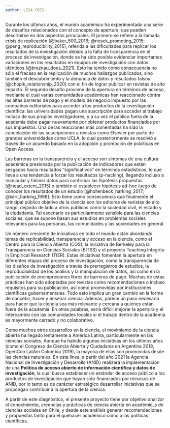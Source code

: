 ```yaml
---
author: LISA COES
---
```



Durante los últimos años, el mundo académico ha experimentado una serie de desafíos relacionados con el concepto de apertura, que pueden describirse en dos aspectos principales. El primero se refiere a la llamada crisis de replicación [@baker_500_2016; @nosek_promoting_2015; @peng_reproducibility_2015], referida a las dificultades para replicar los resultados de la investigación debido a la falta de transparencia en el proceso de investigación, donde se ha sido posible evidenciar importantes variaciones en los resultados en equipos de investigación con datos idénticos [@breznau_does_2021]. Esto ha tenido como consecuencia no sólo el fracaso en la replicación de muchos hallazgos publicados, sino también el descubrimiento y la denuncia de datos y resultados falsos [@chopik_relationship_2020] con el fin de lograr publicar en  revistas de alto impacto. El segundo desafío proviene de la apertura en términos de acceso, mediante el cual varias comunidades académicas han reaccionado contra las altas barreras de pago y el modelo de negocio impuesto por las compañías editoriales para acceder a los productos de la investigación científica: las universidades pagan una suscripción para acceder al trabajo incluso de sus propios investigadores, y a su vez el público fuera de la academia debe pagar nuevamente por obtener productos financiados por sus impuestos. Una de las reacciones más comentadas ha sido la cancelación de las suscripciones a revistas como Elsevier por parte de grandes universidades como UCLA, lo cual posteriormente se resolvió a través de un acuerdo basado en la adopción y promoción de prácticas en Open Access.

Las barreras en la transparencia y el acceso son síntomas de una cultura académica presionada por la publicación de indicadores que están sesgados hacia resultados "significativos" en términos estadísticos, lo que lleva a una tendencia a forzar los resultados (p-hacking), llegando incluso a manipular y falsear datos para confirmar las hipótesis propuestas [@head_extent_2015] o también el establecer hipótesis ad-hoc luego de conocer los resultados de un estudio [@hollenbeck_harking_2017; @kerr_harking_1998]. Esto tiene como consecuencia que finalmente el principal público objetivo de la ciencia son los editores de revistas de alto rango, dejando de lado a otros públicos como la sociedad civil, el estado y la ciudadanía. Tal escenario es particularmente sensible para las ciencias sociales, que se supone basan sus estudios en problemas sociales relevantes para las personas, las comunidades y las sociedades en general.

Un número creciente de iniciativas en todo el mundo están abordando temas de replicabilidad, transparencia y acceso en la ciencia, como el Centro para la Ciencia Abierta (COS), la Iniciativa de Berkeley para la Transparencia en Ciencias Sociales (BITSS) y el proyecto Teaching Integrity in Empirical Research (TIER). Estas iniciativas fomentan la apertura en diferentes etapas del proceso de investigación, como la transparencia de los diseños de investigación a través de prerregistros de estudios, la reproducibilidad de los análisis y la manipulación de datos, así como en la publicación de preimpresiones libres de barreras de pago. Muchas de estas prácticas han sido adoptadas por revistas como recomendaciones o incluso requisitos para su publicación, así como promovidas por instituciones científicas gubernamentales. Todo esto implica un gran cambio en la forma de concebir, hacer y enseñar ciencia. Además, parece un paso necesario para hacer que la ciencia sea más relevante y cercana a quienes están fuera de la academia. En otras palabras, sería difícil mejorar la apertura y el intercambio con las comunidades locales si el trabajo dentro de la academia es mayormente cerrado y no colaborativo.

Como muchos otros desarrollos en la ciencia, el movimiento de la ciencia abierta ha llegado lentamente a América Latina, particularmente en las ciencias sociales. Aunque ha habido algunas iniciativas en los últimos años (como el Congreso de Ciencia Abierta y Ciudadanía en Argentina 2018, OpenCon LatAm Colombia 2019), la mayoría de ellas son promovidas desde las ciencias naturales. En esta línea, a partir del año 2021 la Agencia Nacional de Investigación y Desarrollo (ANID) realizará la implementación de una **Política de acceso abierto de información científica y datos de investigación**, la cual busca establecer un estándar de acceso público a los productos de investigación que hayan sido financiados por recursos de ANID, por lo tanto es de carácter estratégico desarrollar iniciativas que se propongan contribuir a la apertura de la ciencia.

A partir de este diagnóstico, el presente proyecto tiene por objetivo analizar el conocimiento, creencias y prácticas de ciencia abierta en académic_s de ciencias sociales en Chile, y desde este análisis generar recomendaciones y propuestas tanto para el quehacer académico como a las políticas científicas.